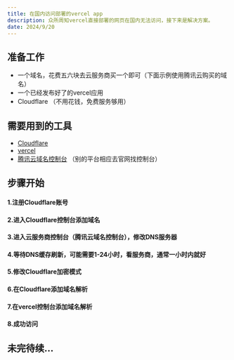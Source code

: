 ```yaml
---
title: 在国内访问部署的vercel app
description: 众所周知vercel直接部署的网页在国内无法访问，接下来是解决方案。
date: 2024/9/20
---
```


## 准备工作

- 一个域名，花费五六块去云服务商买一个即可（下面示例使用腾讯云购买的域名）
- 一个已经发布好了的vercel应用
- Cloudflare （不用花钱，免费服务够用）

## 需要用到的工具

- [Cloudflare](https://www.cloudflare-cn.com)
- [vercel](https://vercel.com)
- [腾讯云域名控制台](https://console.cloud.tencent.com/domain/all-domain/all) （别的平台相应去官网找控制台）

## 步骤开始

#### 1.注册Cloudflare账号

#### 2.进入Cloudflare控制台添加域名

#### 3.进入云服务商控制台（腾讯云域名控制台），修改DNS服务器

#### 4.等待DNS缓存刷新，可能需要1-24小时，看服务商，通常一小时内就好

#### 5.修改Cloudflare加密模式

#### 6.在Cloudflare添加域名解析

#### 7.在vercel控制台添加域名解析

#### 8.成功访问

## 未完待续...
